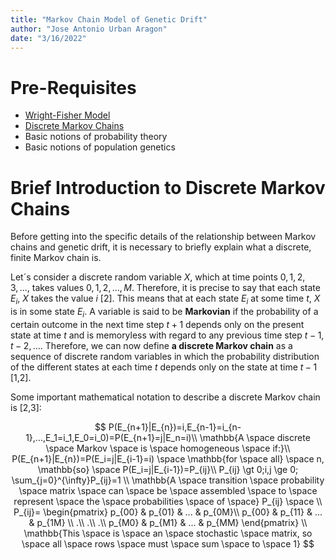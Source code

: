```yaml
---
title: "Markov Chain Model of Genetic Drift"
author: "Jose Antonio Urban Aragon"
date: "3/16/2022"
---
```


# Pre-Requisites
  * [Wright-Fisher Model](https://stephens999.github.io/fiveMinuteStats/wright_fisher_model.html)
  * [Discrete Markov Chains](http://stephens999.github.io/fiveMinuteStats/markov_chains_discrete_intro.html)
  * Basic notions of probability theory
  * Basic notions of population genetics

# Brief Introduction to Discrete Markov Chains

Before getting into the specific details of the relationship between Markov chains and genetic drift, it is necessary to briefly explain what a discrete, finite Markov chain is.    
  
Let´s consider a discrete random variable $X$, which at time points $0,1,2,3,...$, takes values $0,1,2,...,M$. Therefore, it is precise to say that each state $E_i$, $X$ takes the value $i$ [2]. This means that at each state $E_i$ at some time $t$, $X$ is in some state $E_i$. A variable is said to be **Markovian** if the probability of a certain outcome in the next time step $t+1$ depends only on the present state at time $t$ and is memoryless with regard to any previous time step $t-1,t-2,...$. Therefore, we can now define **a discrete Markov chain** as a sequence of discrete random variables in which the probability distribution of the different states at each time $t$ depends only on the state at time $t-1$ [1,2].


Some important mathematical notation to describe a discrete Markov chain is [2,3]:  

$$
P(E_{n+1}|E_{n})=i,E_{n-1}=i_{n-1},...,E_1=i_1,E_0=i_0)=P(E_{n+1}=j|E_n=i)\\
\mathbb{A \space discrete \space Markov \space is \space homogeneous \space if:}\\
P(E_{n+1}|E_{n})=P(E_i=j|E_{i-1}=i) \space \mathbb{for \space all} \space n, \mathbb{so} \space P(E_i=j|E_{i-1})=P_{ij}\\
P_{ij} \gt 0;i,j \ge 0; \sum_{j=0}^{\infty}P_{ij}=1 \\
\mathbb{A \space transition \space probability \space matrix \space can \space be \space assembled \space to \space represent \space the \space probabilities \space of \space} P_{ij} \space \\
P_{ij}= \begin{pmatrix}
p_{00} & p_{01} & ... & p_{0M}\\
p_{00} & p_{11} & ... & p_{1M} \\
.\\
.\\
.\\
p_{M0} & p_{M1} & ... & p_{MM}
\end{pmatrix} \\
\mathbb{This \space is \space an \space stochastic \space matrix, so \space all \space rows \space must \space sum \space to \space 1}
$$


